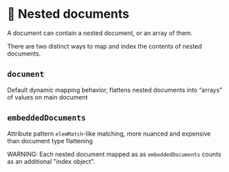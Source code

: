 # 📘 Nested documents

A document can contain a nested document, or an array of them.

There are two distinct ways to map and index the contents of nested documents.

## `document`

Default dynamic mapping behavior, flattens nested documents into “arrays” of values on main document

## `embeddedDocuments`

Attribute pattern `elemMatch`-like matching, more nuanced and expensive than document type flattening

WARNING: Each nested document mapped as as `embeddedDocuments` counts as an additional "index object".
